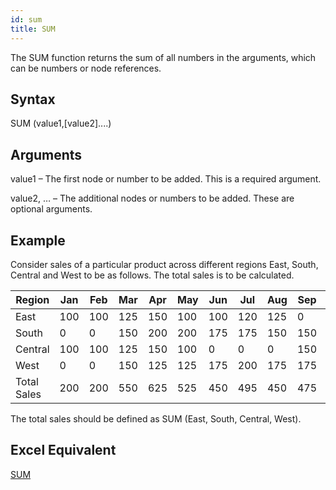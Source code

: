 ```yaml
---
id: sum
title: SUM
---
```

The SUM function returns the sum of all numbers in the arguments, which can be numbers or node references.

## Syntax
SUM (value1,[value2]....)

## Arguments
value1 – The first node or number to be added. This is a required argument.

value2, …  – The additional nodes or numbers to be added. These are optional arguments.

## Example
Consider sales of a particular product across different regions East, South, Central and West to be as follows. The total sales is to be calculated.

| Region      | Jan | Feb | Mar | Apr | May | Jun | Jul | Aug | Sep | Oct | Nov | Dec |
|-------------|-----|-----|-----|-----|-----|-----|-----|-----|-----|-----|-----|-----|
| East        | 100 | 100 | 125 | 150 | 100 | 100 | 120 | 125 | 0   | 0   | 0   | 0   |
| South       | 0   | 0   | 150 | 200 | 200 | 175 | 175 | 150 | 150 | 125 | 125 | 175 |
| Central     | 100 | 100 | 125 | 150 | 100 | 0   | 0   | 0   | 150 | 200 | 200 | 175 |
| West        | 0   | 0   | 150 | 125 | 125 | 175 | 200 | 175 | 175 | 125 | 0   | 0   |
| Total Sales | 200 | 200 | 550 | 625 | 525 | 450 | 495 | 450 | 475 | 450 | 325 | 350 |

The total sales should be defined as SUM (East, South, Central, West).

## Excel Equivalent
[SUM](https://support.office.com/en-us/article/sum-function-043e1c7d-7726-4e80-8f32-07b23e057f89)

